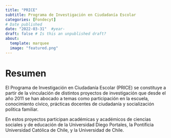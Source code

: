 ```yaml
---
title: "PRICE"
subtitle: Programa de Investigación en Ciudadanía Escolar
categories: [Fondecyt]
# Date published
date: "2022-03-31"  #year-
draft: false # Is this an unpublished draft?
about:
  template: marquee
  image: "featured.png"  
---
```

# Resumen

El Programa de Investigación en Ciudadanía Escolar (PRICE) se constituye a partir de la vinculación de distintos proyectos de investigación que desde el año 2011 se han abocado a temas como participación en la escuela, conocimiento cívico, prácticas docentes de ciudadanía y socialización política familiar.

En estos proyectos participan académicas y académicos de ciencias sociales y de educación de la Universidad Diego Portales, la Pontificia Universidad Católica de Chile, y la Universidad de Chile.

<!-- Toda la información está en el sitio del proyecto: [https://ciudadania-escolar.cl/](https://ciudadania-escolar.cl/) 
Link muerto
--> 
